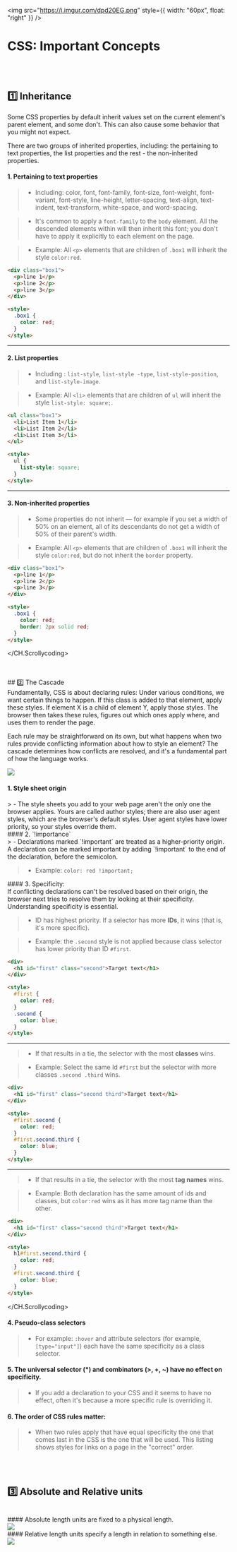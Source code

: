 <img
  src="https://i.imgur.com/dpd20EG.png"
  style={{ width: "60px", float: "right" }}
/>
# CSS: Important Concepts

<br />
<br />

## 1️⃣ Inheritance

<div class="text-box">
Some CSS properties by default inherit values set on the current element's parent element, and some don't. This can also cause some behavior that you might not expect.

There are two groups of inherited properties, including: the pertaining to text properties, the list properties and the rest - the non-inherited properties.

</div>
<CH.Scrollycoding preset="https://codesandbox.io/s/intro-to-css-x1yo7u">

#### 1. Pertaining to text properties

> - Including: color, font, font-family, font-size, font-weight, font-variant, font-style, line-height, letter-spacing, text-align, text-indent, text-transform, white-space, and word-spacing.

> - It's common to apply a `font-family` to the `body` element. All the descended elements within will then inherit this font; you don't have to apply it explicitly to each element on the page.

> - Example: All `<p>` elements that are children of `.box1` will inherit the style `color:red`.

```html index.html
<div class="box1">
  <p>line 1</p>
  <p>line 2</p>
  <p>line 3</p>
</div>

<style>
  .box1 {
    color: red;
  }
</style>
```

---

#### 2. List properties

> - Including : `list-style`, `list-style -type`, `list-style-position`, and `list-style-image`.

> - Example: All `<li>` elements that are children of `ul` will inherit the style `list-style: square;`.

```html index.html
<ul class="box1">
  <li>List Item 1</li>
  <li>List Item 2</li>
  <li>List Item 3</li>
</ul>

<style>
  ul {
    list-style: square;
  }
</style>
```

---

#### 3. Non-inherited properties

> - Some properties do not inherit — for example if you set a width of 50% on an element, all of its descendants do not get a width of 50% of their parent's width.

> - Example: All `<p>` elements that are children of `.box1` will inherit the style `color:red`, but do not inherit the `border` property.

```html index.html
<div class="box1">
  <p>line 1</p>
  <p>line 2</p>
  <p>line 3</p>
</div>

<style>
  .box1 {
    color: red;
    border: 2px solid red;
  }
</style>
```

</CH.Scrollycoding>

<br />
<br />
## 2️⃣ The Cascade

<div class="text-box" >
Fundamentally, CSS is about declaring rules: Under various conditions, we want certain things to happen. If this class is added to that element, apply these styles. If element X is a child of element Y, apply those styles. The browser then takes these rules, figures out which ones apply where, and uses them to render the page.

Each rule may be straightforward on its own, but what happens when two rules provide conflicting information about how to style an element? The cascade determines how conflicts are resolved, and it's a fundamental part of how the language works.

</div>
<img
  style={{ width: "500px" }}
  src="https://i.imgur.com/HmaoVxS.png
"
/>

#### 1. Style sheet origin

<div class="text-box">
  > - The style sheets you add to your web page aren't the only one the browser
  applies. Yours are called author styles; there are also user agent styles,
  which are the browser's default styles. User agent styles have lower priority,
  so your styles override them.
</div>
#### 2. `!importance`
<div class="text-box">
  > - Declarations marked `!important` are treated as a higher-priority origin.
  A declaration can be marked important by adding `!important` to the end of the
  declaration, before the semicolon.
  
  > - Example: `color: red !important;`
</div>
#### 3. Specificity:
<div class="text-box">
If conflicting declarations can't be resolved based on their origin, the browser next tries to resolve them by looking at their specificity. Understanding specificity is essential.
</div>
<CH.Scrollycoding preset="https://codesandbox.io/s/intro-to-css-x1yo7u">

> - ID has highest priority. If a selector has more **IDs**, it wins (that is, it's more specific).

> - Example: the `.second` style is not applied because class selector has lower priority than ID `#first`.

```html index.html
<div>
  <h1 id="first" class="second">Target text</h1>
</div>

<style>
  #first {
    color: red;
  }
  .second {
    color: blue;
  }
</style>
```

---

> - If that results in a tie, the selector with the most **classes** wins.

> - Example: Select the same Id `#first` but the selector with more classes `.second .third` wins.

```html index.html
<div>
  <h1 id="first" class="second third">Target text</h1>
</div>

<style>
  #first.second {
    color: red;
  }
  #first.second.third {
    color: blue;
  }
</style>
```

---

> - If that results in a tie, the selector with the most **tag names** wins.

> - Example: Both declaration has the same amount of ids and classes, but `color:red` wins as it has more tag name than the other.

```html index.html
<div>
  <h1 id="first" class="second third">Target text</h1>
</div>

<style>
  h1#first.second.third {
    color: red;
  }
  #first.second.third {
    color: blue;
  }
</style>
```

</CH.Scrollycoding>

#### 4. Pseudo-class selectors

> - For example: `:hover` and attribute selectors (for example, `[type="input"]`) each have the same specificity as a class selector.

#### 5. The universal selector (\*) and combinators (>, +, ~) have no effect on specificity.

> - If you add a declaration to your CSS and it seems to have no effect, often it's because a more specific rule is overriding it.

#### 6. The order of CSS rules matter:

> - When two rules apply that have equal specificity the one that comes last in the CSS is the one that will be used. This listing shows styles for links on a page in the "correct" order.

<br />
<br />

## 3️⃣ Absolute and Relative units

<br />
#### Absolute length units are fixed to a physical length.

<br />
<img
  style={{ width: "300px" }}
  src="https://i.imgur.com/m3R1COl.png
"
/>

<br />
#### Relative length units specify a length in relation to something else.
<br />
<img
  style={{ width: "300px" }}
  src="https://i.imgur.com/nwAPgqE.png
"
/>
<br />
<br />
<br />
